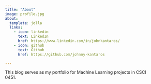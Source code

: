 ```yaml
---
title: "About"
image: profile.jpg
about:
  template: jolla
  links:
    - icon: linkedin
      text: LinkedIn
      href: https://www.linkedin.com/in/johnkantaros/
    - icon: github
      text: Github
      href: https://github.com/johnny-kantaros

---
```


This blog serves as my portfolio for Machine Learning projects in CSCI 0451.
